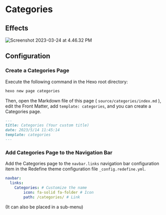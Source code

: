 # Categories

## Effects

![Screenshot 2023-03-24 at 4.46.32 PM](https://evan.beee.top/img/2023/06/26/88475b8866d348a13b7816e14666dde2.png)

## Configuration


<Steps>

### Create a Categories Page

Execute the following command in the Hexo root directory:

```bash
hexo new page categories
```

Then, open the Markdown file of this page ( `source/categories/index.md` ), edit the Front Matter, add `template: categories`, and you can create a Categories page.

```markdown filename="source/categories/index.md" {4}
---
title: Categories (Your custom title)
date: 2023/5/14 11:45:14
template: categories
---
```

### Add Categories Page to the Navigation Bar

Add the Categories page to the `navbar.links` navigation bar configuration item in the Redefine theme configuration file `_config.redefine.yml`.

```yaml filename="_config.redefine.yml" {3-5}
navbar:
  links:
    Categories: # Customize the name
        icon: fa-solid fa-folder # Icon
        path: /categories/ # Link
```

(It can also be placed in a sub-menu)
</Steps>